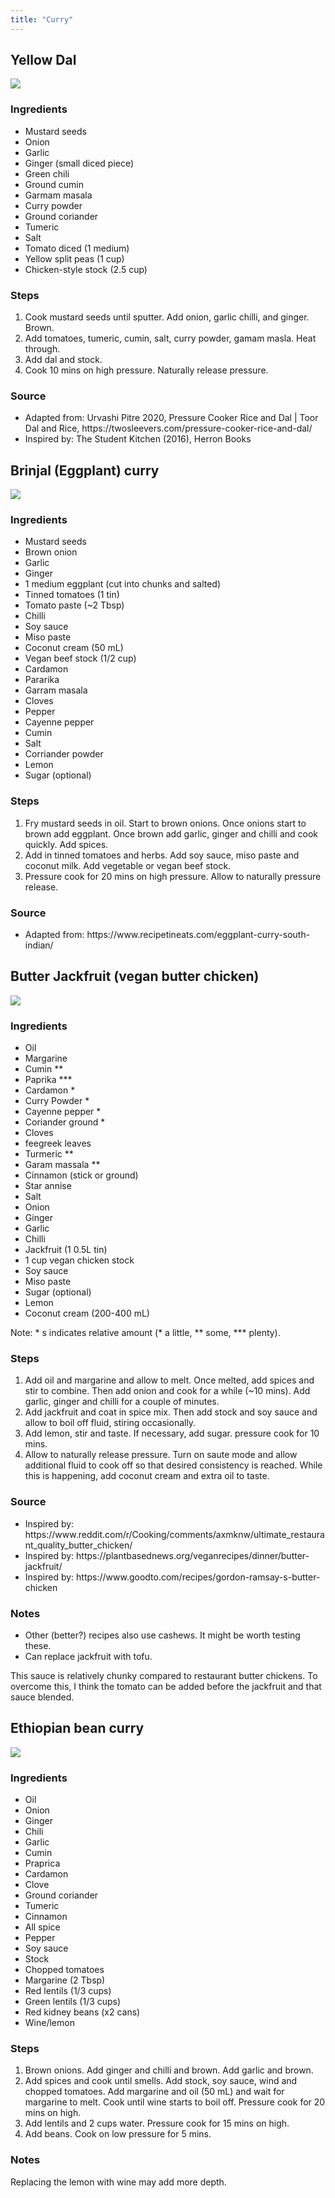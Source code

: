 ```yaml
---
title: "Curry"
---
```


## Yellow Dal

[![](https://img.shields.io/badge/lifecycle-maturing-orange.svg){fig-align="left"}](https://www.tidyverse.org/lifecycle/#maturing)

### Ingredients

-   Mustard seeds
-   Onion
-   Garlic
-   Ginger (small diced piece)
-   Green chili
-   Ground cumin
-   Garmam masala
-   Curry powder
-   Ground coriander
-   Tumeric
-   Salt
-   Tomato diced (1 medium)
-   Yellow split peas (1 cup)
-   Chicken-style stock (2.5 cup)

### Steps

1.  Cook mustard seeds until sputter. Add onion, garlic chilli, and ginger. Brown.
2.  Add tomatoes, tumeric, cumin, salt, curry powder, gamam masla. Heat through.
3.  Add dal and stock.
4.  Cook 10 mins on high pressure. Naturally release pressure.

### Source

-   Adapted from: Urvashi Pitre 2020, Pressure Cooker Rice and Dal \| Toor Dal and Rice, https://twosleevers.com/pressure-cooker-rice-and-dal/
-   Inspired by: The Student Kitchen (2016), Herron Books

## Brinjal (Eggplant) curry

[![](https://img.shields.io/badge/lifecycle-experimental-orange.svg){fig-align="left"}](https://www.tidyverse.org/lifecycle/#experimental)

### Ingredients

-   Mustard seeds
-   Brown onion
-   Garlic
-   Ginger
-   1 medium eggplant (cut into chunks and salted)
-   Tinned tomatoes (1 tin)
-   Tomato paste (\~2 Tbsp)
-   Chilli
-   Soy sauce
-   Miso paste
-   Coconut cream (50 mL)
-   Vegan beef stock (1/2 cup)
-   Cardamon
-   Pararika
-   Garram masala
-   Cloves
-   Pepper
-   Cayenne pepper
-   Cumin
-   Salt
-   Corriander powder
-   Lemon
-   Sugar (optional)

### Steps

1.  Fry mustard seeds in oil. Start to brown onions. Once onions start to brown add eggplant. Once brown add garlic, ginger and chilli and cook quickly. Add spices.
2.  Add in tinned tomatoes and herbs. Add soy sauce, miso paste and coconut milk. Add vegetable or vegan beef stock.
3.  Pressure cook for 20 mins on high pressure. Allow to naturally pressure release.

### Source

-   Adapted from: https://www.recipetineats.com/eggplant-curry-south-indian/

## Butter Jackfruit (vegan butter chicken)

[![](https://img.shields.io/badge/lifecycle-experimental-orange.svg){fig-align="left"}](https://www.tidyverse.org/lifecycle/#experimental)

### Ingredients

-   Oil
-   Margarine
-   Cumin \*\*
-   Paprika \*\*\*
-   Cardamon \*
-   Curry Powder \*
-   Cayenne pepper \*
-   Coriander ground \*
-   Cloves
-   feegreek leaves
-   Turmeric \*\*
-   Garam massala \*\*
-   Cinnamon (stick or ground)
-   Star annise
-   Salt
-   Onion
-   Ginger
-   Garlic
-   Chilli
-   Jackfruit (1 0.5L tin)
-   1 cup vegan chicken stock
-   Soy sauce
-   Miso paste
-   Sugar (optional)
-   Lemon
-   Coconut cream (200-400 mL)

Note: \* s indicates relative amount (\* a little, \*\* some, \*\*\* plenty).

### Steps

1.  Add oil and margarine and allow to melt. Once melted, add spices and stir to combine. Then add onion and cook for a while (\~10 mins). Add garlic, ginger and chilli for a couple of minutes.
2.  Add jackfruit and coat in spice mix. Then add stock and soy sauce and allow to boil off fluid, stiring occasionally.
3.  Add lemon, stir and taste. If necessary, add sugar. pressure cook for 10 mins.
4.  Allow to naturally release pressure. Turn on saute mode and allow additional fluid to cook off so that desired consistency is reached. While this is happening, add coconut cream and extra oil to taste.

### Source

-   Inspired by: https://www.reddit.com/r/Cooking/comments/axmknw/ultimate_restaurant_quality_butter_chicken/
-   Inspired by: https://plantbasednews.org/veganrecipes/dinner/butter-jackfruit/
-   Inspired by: https://www.goodto.com/recipes/gordon-ramsay-s-butter-chicken

### Notes

-   Other (better?) recipes also use cashews. It might be worth testing these.
-   Can replace jackfruit with tofu.

This sauce is relatively chunky compared to restaurant butter chickens. To overcome this, I think the tomato can be added before the jackfruit and that sauce blended.

## Ethiopian bean curry

![](https://img.shields.io/badge/lifecycle-experimental-orange.svg)

### Ingredients

-   Oil
-   Onion
-   Ginger
-   Chili
-   Garlic
-   Cumin
-   Praprica
-   Cardamon
-   Clove
-   Ground coriander
-   Tumeric
-   Cinnamon
-   All spice
-   Pepper
-   Soy sauce
-   Stock
-   Chopped tomatoes
-   Margarine (2 Tbsp)
-   Red lentils (1/3 cups)
-   Green lentils (1/3 cups)
-   Red kidney beans (x2 cans)
-   Wine/lemon

### Steps

1.  Brown onions. Add ginger and chilli and brown. Add garlic and brown.
2.  Add spices and cook until smells. Add stock, soy sauce, wind and chopped tomatoes. Add margarine and oil (50 mL) and wait for margarine to melt. Cook until wine starts to boil off. Pressure cook for 20 mins on high.
3.  Add lentils and 2 cups water. Pressure cook for 15 mins on high.
4.  Add beans. Cook on low pressure for 5 mins.

### Notes

Replacing the lemon with wine may add more depth.
